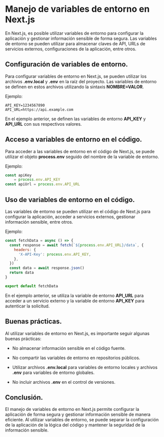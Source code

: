 # Manejo de variables de entorno en Next.js

En Next.js, es posible utilizar variables de entorno para configurar la aplicación y gestionar información sensible de forma segura. Las variables de entorno se pueden utilizar para almacenar claves de API, URLs de servicios externos, configuraciones de la aplicación, entre otros.

## Configuración de variables de entorno.

Para configurar variables de entorno en Next.js, se pueden utilizar los archivos **.env.local** y **.env** en la raíz del proyecto. Las variables de entorno se definen en estos archivos utilizando la sintaxis **NOMBRE=VALOR**.

Ejemplo:

```env
API_KEY=1234567890
API_URL=https://api.example.com
```

En el ejemplo anterior, se definen las variables de entorno **API_KEY** y **API_URL** con sus respectivos valores.

## Acceso a variables de entorno en el código.

Para acceder a las variables de entorno en el código de Next.js, se puede utilizar el objeto **process.env** seguido del nombre de la variable de entorno.

Ejemplo:

```jsx
const apiKey
    = process.env.API_KEY
const apiUrl = process.env.API_URL
```

## Uso de variables de entorno en el código.

Las variables de entorno se pueden utilizar en el código de Next.js para configurar la aplicación, acceder a servicios externos, gestionar información sensible, entre otros.

Ejemplo:

```jsx
const fetchData = async () => {
  const response = await fetch(`${process.env.API_URL}/data`, {
    headers: {
      'X-API-Key': process.env.API_KEY,
    },
  })
  const data = await response.json()
  return data
}

export default fetchData
```

En el ejemplo anterior, se utiliza la variable de entorno **API_URL** para acceder a un servicio externo y la variable de entorno **API_KEY** para autenticar la solicitud.

## Buenas prácticas.

Al utilizar variables de entorno en Next.js, es importante seguir algunas buenas prácticas:

- No almacenar información sensible en el código fuente.

- No compartir las variables de entorno en repositorios públicos.

- Utilizar archivos **.env.local** para variables de entorno locales y archivos **.env** para variables de entorno globales.

- No incluir archivos **.env** en el control de versiones.

## Conclusión.

El manejo de variables de entorno en Next.js permite configurar la aplicación de forma segura y gestionar información sensible de manera eficiente. Al utilizar variables de entorno, se puede separar la configuración de la aplicación de la lógica del código y mantener la seguridad de la información sensible.